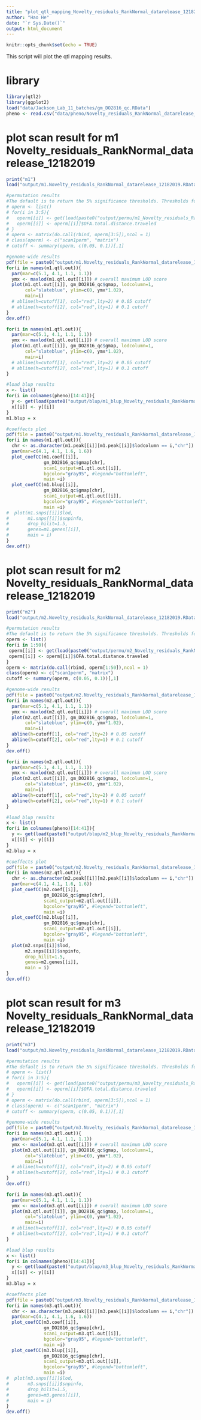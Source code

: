 ```yaml
---
title: "plot_qtl_mapping_Novelty_residuals_RankNormal_datarelease_12182019"
author: "Hao He"
date: "`r Sys.Date()`"
output: html_document
---
```


```r
knitr::opts_chunk$set(echo = TRUE)
```

This script will plot the qtl mapping results.

# library
```r
library(qtl2)
library(ggplot2)
load("data/Jackson_Lab_11_batches/gm_DO2816_qc.RData")
pheno <- read.csv("data/pheno/Novelty_residuals_RankNormal_datarelease_12182019.csv", header = TRUE)
```

# plot scan result for m1 Novelty_residuals_RankNormal_datarelease_12182019
```r
print("m1")
load("output/m1.Novelty_residuals_RankNormal_datarelease_12182019.RData")

#permutation results
#The default is to return the 5% significance thresholds. Thresholds for other (or for multiple) significance levels can be obtained via the alpha argument.
# operm <- list()
# for(i in 3:5){
#   operm[[i]] <- get(load(paste0("output/permu/m1_Novelty_residuals_RankNormal_datarelease_12182019_", colnames(pheno)[14], "_", i, ".RData")))
#   operm[[i]] <- operm[[i]]$OFA.total.distance.traveled
# }
# operm <- matrix(do.call(rbind, operm[3:5]),ncol = 1)
# class(operm) <- c("scan1perm", "matrix")
# cutoff <- summary(operm, c(0.05, 0.1))[,1]

#genome-wide results
pdf(file = paste0("output/m1.Novelty_residuals_RankNormal_datarelease_12182019", "_genomescan.pdf"), width = 14)
for(i in names(m1.qtl.out)){
  par(mar=c(5.1, 4.1, 1.1, 1.1))
  ymx <- maxlod(m1.qtl.out[[i]]) # overall maximum LOD score
  plot(m1.qtl.out[[i]], gm_DO2816_qc$gmap, lodcolumn=1,
       col="slateblue", ylim=c(0, ymx*1.02),
       main=i)
  # abline(h=cutoff[1], col="red",lty=2) # 0.05 cutoff
  # abline(h=cutoff[2], col="red",lty=1) # 0.1 cutoff
}
dev.off()

for(i in names(m1.qtl.out)){
  par(mar=c(5.1, 4.1, 1.1, 1.1))
  ymx <- maxlod(m1.qtl.out[[i]]) # overall maximum LOD score
  plot(m1.qtl.out[[i]], gm_DO2816_qc$gmap, lodcolumn=1,
       col="slateblue", ylim=c(0, ymx*1.02),
       main=i)
  # abline(h=cutoff[1], col="red",lty=2) # 0.05 cutoff
  # abline(h=cutoff[2], col="red",lty=1) # 0.1 cutoff
}

#load blup results
x <- list()
for(i in colnames(pheno)[14:41]){
  y <- get(load(paste0("output/blup/m1_blup_Novelty_residuals_RankNormal_datarelease_12182019_",i,".RData")))
  x[[i]] <- y[[i]]
}
m1.blup = x

#coeffects plot
pdf(file = paste0("output/m1.Novelty_residuals_RankNormal_datarelease_12182019", "_coeffgeneplot.pdf"), width = 14)
for(i in names(m1.qtl.out)){
  chr <- as.character(m1.peak[[i]][m1.peak[[i]]$lodcolumn == i,"chr"])
  par(mar=c(4.1, 4.1, 1.6, 1.6))
  plot_coefCC(m1.coef[[i]], 
              gm_DO2816_qc$gmap[chr], 
              scan1_output=m1.qtl.out[[i]], 
              bgcolor="gray95", #legend="bottomleft", 
              main =i)
  plot_coefCC(m1.blup[[i]], 
              gm_DO2816_qc$gmap[chr], 
              scan1_output=m1.qtl.out[[i]], 
              bgcolor="gray95", #legend="bottomleft", 
              main =i)
#  plot(m1.snps[[i]]$lod, 
#       m1.snps[[i]]$snpinfo, 
#       drop_hilit=1.5, 
#       genes=m1.genes[[i]],
#       main = i)
}
dev.off()
```

# plot scan result for m2 Novelty_residuals_RankNormal_datarelease_12182019
```r
print("m2")
load("output/m2.Novelty_residuals_RankNormal_datarelease_12182019.RData")

#permutation results
#The default is to return the 5% significance thresholds. Thresholds for other (or for multiple) significance levels can be obtained via the alpha argument.
operm <- list()
for(i in 1:50){
 operm[[i]] <- get(load(paste0("output/permu/m2_Novelty_residuals_RankNormal_datarelease_12182019_", colnames(pheno)[14], "_", i, ".RData")))
 operm[[i]] <- operm[[i]]$OFA.total.distance.traveled
}
operm <- matrix(do.call(rbind, operm[1:50]),ncol = 1)
class(operm) <- c("scan1perm", "matrix")
cutoff <- summary(operm, c(0.05, 0.1))[,1]

#genome-wide results
pdf(file = paste0("output/m2.Novelty_residuals_RankNormal_datarelease_12182019", "_genomescan.pdf"), width = 14)
for(i in names(m2.qtl.out)){
  par(mar=c(5.1, 4.1, 1.1, 1.1))
  ymx <- maxlod(m2.qtl.out[[i]]) # overall maximum LOD score
  plot(m2.qtl.out[[i]], gm_DO2816_qc$gmap, lodcolumn=1,
       col="slateblue", ylim=c(0, ymx*1.02),
       main=i)
  abline(h=cutoff[1], col="red",lty=2) # 0.05 cutoff
  abline(h=cutoff[2], col="red",lty=1) # 0.1 cutoff
}
dev.off()

for(i in names(m2.qtl.out)){
  par(mar=c(5.1, 4.1, 1.1, 1.1))
  ymx <- maxlod(m2.qtl.out[[i]]) # overall maximum LOD score
  plot(m2.qtl.out[[i]], gm_DO2816_qc$gmap, lodcolumn=1,
       col="slateblue", ylim=c(0, ymx*1.02),
       main=i)
  abline(h=cutoff[1], col="red",lty=2) # 0.05 cutoff
  abline(h=cutoff[2], col="red",lty=1) # 0.1 cutoff
}

#load blup results
x <- list()
for(i in colnames(pheno)[14:41]){
  y <- get(load(paste0("output/blup/m2_blup_Novelty_residuals_RankNormal_datarelease_12182019_",i,".RData")))
  x[[i]] <- y[[i]]
}
m2.blup = x

#coeffects plot
pdf(file = paste0("output/m2.Novelty_residuals_RankNormal_datarelease_12182019", "_coeffgeneplot.pdf"), width = 14)
for(i in names(m2.qtl.out)){
  chr <- as.character(m2.peak[[i]][m2.peak[[i]]$lodcolumn == i,"chr"])
  par(mar=c(4.1, 4.1, 1.6, 1.6))
  plot_coefCC(m2.coef[[i]], 
              gm_DO2816_qc$gmap[chr], 
              scan1_output=m2.qtl.out[[i]], 
              bgcolor="gray95", #legend="bottomleft", 
              main =i)
  plot_coefCC(m2.blup[[i]], 
              gm_DO2816_qc$gmap[chr], 
              scan1_output=m2.qtl.out[[i]], 
              bgcolor="gray95", #legend="bottomleft", 
              main =i)
  plot(m2.snps[[i]]$lod, 
       m2.snps[[i]]$snpinfo, 
       drop_hilit=1.5, 
       genes=m2.genes[[i]],
       main = i)
}
dev.off()
```

# plot scan result for m3 Novelty_residuals_RankNormal_datarelease_12182019
```r
print("m3")
load("output/m3.Novelty_residuals_RankNormal_datarelease_12182019.RData")

#permutation results
#The default is to return the 5% significance thresholds. Thresholds for other (or for multiple) significance levels can be obtained via the alpha argument.
# operm <- list()
# for(i in 3:5){
#   operm[[i]] <- get(load(paste0("output/permu/m3_Novelty_residuals_RankNormal_datarelease_12182019_", colnames(pheno)[14], "_", i, ".RData")))
#   operm[[i]] <- operm[[i]]$OFA.total.distance.traveled
# }
# operm <- matrix(do.call(rbind, operm[3:5]),ncol = 1)
# class(operm) <- c("scan1perm", "matrix")
# cutoff <- summary(operm, c(0.05, 0.1))[,1]

#genome-wide results
pdf(file = paste0("output/m3.Novelty_residuals_RankNormal_datarelease_12182019", "_genomescan.pdf"), width = 14)
for(i in names(m3.qtl.out)){
  par(mar=c(5.1, 4.1, 1.1, 1.1))
  ymx <- maxlod(m3.qtl.out[[i]]) # overall maximum LOD score
  plot(m3.qtl.out[[i]], gm_DO2816_qc$gmap, lodcolumn=1,
       col="slateblue", ylim=c(0, ymx*1.02),
       main=i)
  # abline(h=cutoff[1], col="red",lty=2) # 0.05 cutoff
  # abline(h=cutoff[2], col="red",lty=1) # 0.1 cutoff
}
dev.off()

for(i in names(m3.qtl.out)){
  par(mar=c(5.1, 4.1, 1.1, 1.1))
  ymx <- maxlod(m3.qtl.out[[i]]) # overall maximum LOD score
  plot(m3.qtl.out[[i]], gm_DO2816_qc$gmap, lodcolumn=1,
       col="slateblue", ylim=c(0, ymx*1.02),
       main=i)
  # abline(h=cutoff[1], col="red",lty=2) # 0.05 cutoff
  # abline(h=cutoff[2], col="red",lty=1) # 0.1 cutoff
}

#load blup results
x <- list()
for(i in colnames(pheno)[14:41]){
  y <- get(load(paste0("output/blup/m3_blup_Novelty_residuals_RankNormal_datarelease_12182019_",i,".RData")))
  x[[i]] <- y[[i]]
}
m3.blup = x

#coeffects plot
pdf(file = paste0("output/m3.Novelty_residuals_RankNormal_datarelease_12182019", "_coeffgeneplot.pdf"), width = 14)
for(i in names(m3.qtl.out)){
  chr <- as.character(m3.peak[[i]][m3.peak[[i]]$lodcolumn == i,"chr"])
  par(mar=c(4.1, 4.1, 1.6, 1.6))
  plot_coefCC(m3.coef[[i]], 
              gm_DO2816_qc$gmap[chr], 
              scan1_output=m3.qtl.out[[i]], 
              bgcolor="gray95", #legend="bottomleft", 
              main =i)
  plot_coefCC(m3.blup[[i]], 
              gm_DO2816_qc$gmap[chr], 
              scan1_output=m3.qtl.out[[i]], 
              bgcolor="gray95", #legend="bottomleft", 
              main =i)
#  plot(m3.snps[[i]]$lod, 
#       m3.snps[[i]]$snpinfo, 
#       drop_hilit=1.5, 
#       genes=m3.genes[[i]],
#       main = i)
}
dev.off()
```
